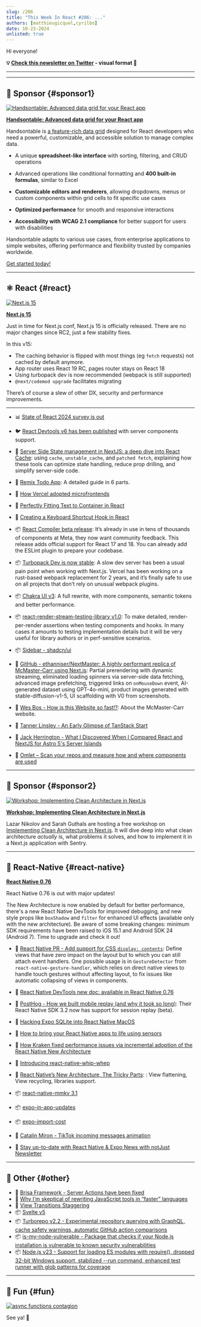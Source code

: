 ```yaml
---
slug: /206
title: "This Week In React #206: ..."
authors: [matthieugicquel,cyrilbo]
date: 10-23-2024
unlisted: true
---
```


Hi everyone!

<Todo />

<!-- truncate -->

**💡 [Check this newsletter on Twitter](https://slo.im/thread) - visual format 🎨**

---


<Support />

---

## 💸 Sponsor {#sponsor1}

[![Handsontable: Advanced data grid for your React app](/emails/issues/206/handsontable.jpg)](https://handsontable.com/docs/react-data-grid/?utm_source=thisweekinreact&utm_medium=newsletter&utm_campaign=twirsep11)

**[Handsontable: Advanced data grid for your React app](https://handsontable.com/docs/react-data-grid/?utm_source=thisweekinreact&utm_medium=newsletter&utm_campaign=twirsep11)**

Handsontable is [a feature-rich data grid](https://handsontable.com/demo?utm_source=thisweekinreact&utm_medium=newsletter&utm_campaign=twirsep11) designed for React developers who need a powerful, customizable, and accessible solution to manage complex data.

*   A unique **spreadsheet-like interface** with sorting, filtering, and CRUD operations

*   Advanced operations like conditional formatting and **400 built-in formulas**, similar to Excel

*   **Customizable editors and renderers**, allowing dropdowns, menus or custom components within grid cells to fit specific use cases

*   **Optimized performance** for smooth and responsive interactions

*   **Accessibility with WCAG 2.1 compliance** for better support for users with disabilities


Handsontable adapts to various use cases, from enterprise applications to simple websites, offering performance and flexibility trusted by companies worldwide.

[Get started today!](https://handsontable.com/docs/react-data-grid/?utm_source=thisweekinreact&utm_medium=newsletter&utm_campaign=twirsep11)

---

## ⚛️ React {#react}

[![Next.js 15](/emails/issues/206/nextjs-15.jpg)](https://nextjs.org/blog/next-15)

[**Next.js 15**](https://nextjs.org/blog/next-15)

Just in time for Next.js conf, Next.js 15 is officially released. There are no major changes since RC2, just a few stability fixes.

In this v15:

- The caching behavior is flipped with most things (eg `fetch` requests) not cached by default anymore.
- App router uses React 19 RC, pages router stays on React 18
- Using turbopack dev is now recommended (webpack is still supported)
- `@next/codemod upgrade` facilitates migrating

There’s of course a slew of other DX, security and performance improvements.

---

- 📊 [State of React 2024 survey is out](https://survey.devographics.com/en-US/survey/state-of-react/2024?source=this_week_in_react)
- 🐦 [React Devtools v6 has been published](https://x.com/leeerob/status/1846954524864594350) with server components support.
- 📜 [Server Side State management in NextJS: a deep dive into React Cache](https://www.yoseph.tech/posts/nextjs/server-side-state-management-in-nextjs-a-deep-dive-into-react-cache): using `cache`, `unstable_cache`, and `patched fetch`, explaining how these tools can optimize state handling, reduce prop drilling, and simplify server-side code.
- 📜 [Remix Todo App](https://www.udohjeremiah.com/blog/remix-todo-app-part-1-building-the-app-layout-and-structure): A detailed guide in 6 parts.
- 📜 [How Vercel adopted microfrontends](https://vercel.com/blog/how-vercel-adopted-microfrontends)
- 📜 [Perfectly Fitting Text to Container in React](https://sentry.engineering/blog/perfectly-fitting-text-to-container-in-react)
- 📜 [Creating a Keyboard Shortcut Hook in React](https://www.taniarascia.com/keyboard-shortcut-hook-react/)
- 📦 [React Compiler beta release](https://react.dev/blog/2024/10/21/react-compiler-beta-release): It’s already in use in tens of thousands of components at Meta, they now want community feedback. This release adds official support for React 17 and 18. You can already add the ESLint plugin to prepare your codebase.
- 📦 [Turbopack Dev is now stable](https://nextjs.org/blog/turbopack-for-development-stable): A slow dev server has been a usual pain point when working with Next.js. Vercel has been working on a rust-based webpack replacement for 2 years, and it’s finally safe to use on all projects that don’t rely on unusual webpack plugins.
- 📦 [Chakra UI v3](https://www.chakra-ui.com/blog/00-announcing-v3): A full rewrite, with more components, semantic tokens and better performance.
- 📦 [react-render-stream-testing-library v1.0](https://github.com/testing-library/react-render-stream-testing-library): To make detailed, render-per-render assertions when testing components and hooks. In many cases it amounts to testing implementation details but it will be very useful for library authors or in perf-sensitive scenarios.
- 📦 [Sidebar - shadcn/ui](https://ui.shadcn.com/docs/components/sidebar)
- 🔗 [GitHub - ethanniser/NextMaster: A highly performant replica of McMaster-Carr using Next.js](https://github.com/ethanniser/NextMaster): Partial prerendering with dynamic streaming, eliminated loading spinners via server-side data fetching, advanced image prefetching, triggered links on `onMouseDown` event, AI-generated dataset using GPT-4o-mini, product images generated with stable-diffusion-v1-5, UI scaffolding with V0 from screenshots.
- 🎥 [Wes Bos - How is this Website so fast!?](https://www.youtube.com/watch?v=-Ln-8QM8KhQ): About the McMaster-Carr website.
- 🎥 [Tanner Linsley - An Early Glimpse of TanStack Start](https://www.youtube.com/watch?v=AuHqwQsf64o)
- 🎥 [Jack Herrington - What I Discovered When I Compared React and NextJS for Astro 5's Server Islands](https://www.youtube.com/watch?v=rCkhCG7n8sA)

- 💸 [Omlet – Scan your repos and measure how and where components are used](https://omlet.dev/?utm_campaign=partner_this-week-in-react_newsletter-quick-link-oct-2024)

<SubscribeFormEmbed placement="middle" />

---

## 💸 Sponsor {#sponsor2}

[![Workshop: Implementing Clean Architecture in Next.js](/emails/issues/206/sentry.jpg)](https://sentry.io/resources/clean-architecture-nextjs/?utm_source=thisweekinreact&utm_medium=paid-community&utm_campaign=debuggability-fy25q3-cleanarchworkshop&utm_content=newsletter-lazar-rsvp)

**[Workshop: Implementing Clean Architecture in Next.js](https://sentry.io/resources/clean-architecture-nextjs/?utm_source=thisweekinreact&utm_medium=paid-community&utm_campaign=debuggability-fy25q3-cleanarchworkshop&utm_content=newsletter-lazar-rsvp)**

Lazar Nikolov and Sarah Guthals are hosting a free workshop on [Implementing Clean Architecture in Next.js](https://sentry.io/resources/clean-architecture-nextjs/?utm_source=thisweekinreact&utm_medium=paid-community&utm_campaign=debuggability-fy25q3-cleanarchworkshop&utm_content=newsletter-lazar-rsvp). It will dive deep into what clean architecture *actually* is, what problems it solves, and how to implement it in a Next.js application with Sentry.

---

## 📱 React-Native {#react-native}

<Todo />

[**React Native 0.76**](LINK)

React Native 0.76 is out with major updates!

The New Architecture is now enabled by default for better performance, there's a new React Native DevTools for improved debugging, and new style props like `boxShadow` and `filter` for enhanced UI effects (available only with the new architecture). Be aware of some breaking changes: minimum SDK requirements have been raised to iOS 15.1 and Android SDK 24 (Android 7). Time to upgrade and check it out!

- 👀 [React Native PR - Add support for CSS `display: contents`](https://github.com/facebook/react-native/pull/46584): Define views that have zero impact on the layout but to which you can still attach event handlers. One possible usage is in `GestureDetector` from `react-native-gesture-handler`, which relies on direct native views to handle touch gestures without affecting layout, to fix issues like automatic collapsing of views in components.
- 📖 [React Native DevTools new doc: available in React Native 0.76](https://reactnative.dev/docs/next/react-native-devtools)
- 📜 [PostHog - How we built mobile replay (and why it took so long)](https://posthog.com/blog/mobile-session-replay): Their React Native SDK 3.2 now has support for session replay (beta).
- 📜 [Hacking Expo SQLite into React Native MacOS](https://coolsoftware.dev/blog/hacking-expo-sqlite-into-react-native-macos/)
- 📜 [How to bring your React Native apps to life using sensors](https://expo.dev/blog/how-to-bring-your-react-native-apps-to-life-using-sensors)
- 📜 [How Kraken fixed performance issues via incremental adoption of the React Native New Architecture](https://blog.kraken.com/product/engineering/how-kraken-fixed-performance-issues-via-incremental-adoption-of-the-react-native-new-architecture)
- 📜 [Introducing react-native-whip-whep](https://blog.swmansion.com/introducing-react-native-whip-whep-ac9e5588d4da?source=rss----e003bf129483---4)
- 📜 [React Native’s New Architecture, The Tricky Parts](https://blog.swmansion.com/react-natives-new-architecture-the-tricky-parts-1-2-bb0c16950f2d): : View flattening, View recycling, libraries support.
- 📦 [react-native-mmkv 3.1](https://x.com/mrousavy/status/1848666575382966401)
- 📦 [expo-in-app-updates](https://github.com/SohelIslamImran/expo-in-app-updates)
- 📦 [expo-import-cost](https://github.com/SohelIslamImran/expo-import-cost)
- 🎥 [Catalin Miron - TikTok incoming messages animation](https://www.youtube.com/watch?v=dFUaYZ_AXcc)

- 💸 [Stay up-to-date with React Native & Expo News with notJust Newsletter](https://www.notjust.dev/newsletter?utm_source=twir&utm_medium=email&utm_campaign=newsletter)

---

## 🔀 Other {#other}

- 📜 [Brisa Framework - Server Actions have been fixed](https://brisa.build/blog/server-actions-have-been-fixed)
- 📜 [Why I’m skeptical of rewriting JavaScript tools in “faster” languages](https://nolanlawson.com/2024/10/20/why-im-skeptical-of-rewriting-javascript-tools-in-faster-languages/)
- 📜 [View Transitions Staggering](https://frontendmasters.com/blog/view-transitions-staggering/)
- 📦 [Svelte v5](https://svelte.dev/blog/svelte-5-release-candidate)
- 📦 [Turborepo v2.2 - Experimental repository querying with GraphQL, cache safety warnings, automatic GitHub action comparisons](https://turbo.build/blog/turbo-2-2-0)
- 📦 [is-my-node-vulnerable - Package that checks if your Node.js installation is vulnerable to known security vulnerabilities](https://github.com/RafaelGSS/is-my-node-vulnerable)
- 📦 [Node.js v23 - Support for loading ES modules with require(), dropped 32-bit Windows support, stabilized --run command, enhanced test runner with glob patterns for coverage](https://openjsf.org/blog/announcing-node.js-23-key-features-and-enhancement)

---

## 🤭 Fun {#fun}

<Todo />

[![async functions contagion](/emails/issues/206/meme.jpg)](https://x.com/sebastienlorber/status/1848743816162869640)

See ya! 👋
